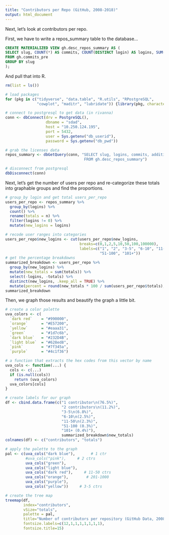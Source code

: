 ```yaml
---
title: "Contributors per Repo (GitHub, 2008-2018)"
output: html_document
---
```


Next, let's look at contributors per repo. 

First, we have to write a repos_summary table to the database... 

```sql

CREATE MATERIALIZED VIEW gh.desc_repos_summary AS (
SELECT slug, COUNT(*) AS commits, COUNT(DISTINCT login) AS logins, SUM(additions) AS additions, SUM(deletions) AS deletions
FROM gh.commits_pre
GROUP BY slug
); 

```

And pull that into R. 

```r
rm(list = ls())

# load packages 
for (pkg in c("tidyverse", "data.table", "R.utils", "RPostgreSQL",
              "cowplot", "maditr", "lubridate")) {library(pkg, character.only = TRUE)}

# connect to postgresql to get data (in rivanna)
conn <- dbConnect(drv = PostgreSQL(), 
                  dbname = "sdad", 
                  host = "10.250.124.195", 
                  port = 5432, 
                  user = Sys.getenv("db_userid"), 
                  password = Sys.getenv("db_pwd"))

# grab the licenses data 
repos_summary <- dbGetQuery(conn, "SELECT slug, logins, commits, additions, deletions  
                                   FROM gh.desc_repos_summary")

# disconnect from postgresql
dbDisconnect(conn)
```

Next, let's get the number of users per repo and re-categorize these totals into graphable groups and find the proportions. 

```r
# group_by login and get total users_per_repo
users_per_repo <- repos_summary %>% 
  group_by(logins) %>% 
  count() %>% 
  rename(totals = n) %>% 
  filter(logins != 0) %>% 
  mutate(new_logins = logins) 

# recode user ranges into categories  
users_per_repo$new_logins <- cut(users_per_repo$new_logins, 
                                 breaks=c(0,1,2,5,10,50,100,100000), 
                                 labels=c("1", "2", "3-5", "6-10", "11-50", 
                                          "51-100", "101+"))
# get the percentage breakdowns
summarized_breakdown <- users_per_repo %>% 
  group_by(new_logins) %>% 
  mutate(new_totals = sum(totals)) %>% 
  select(-logins, -totals) %>%   
  distinct(new_logins, .keep_all = TRUE) %>% 
  mutate(percent = round(new_totals * 100 / sum(users_per_repo$totals), 2))
summarized_breakdown
```

Then, we graph those results and beautify the graph a little bit. 

```r

# create a color palette
uva_colors <- c(
  `dark red`    = "#990000",
  `orange`      = "#E57200",
  `yellow`      = "#eaaa31",
  `green`       = "#1d7c6b",
  `dark blue`   = "#232D4B", 
  `light blue`  = "#628ed8", 
  `pink`        = "#7f345a",
  `purple`      = "#4c1f36")

# a function that extracts the hex codes from this vector by name
uva_cols <- function(...) {
  cols <- c(...)
  if (is.null(cols))
    return (uva_colors)
  uva_colors[cols]
}

# create labels for our graph
df <- cbind.data.frame(c("1 contributor\n(76.5%)",
                         "2 contributors\n(11.2%)",
                         "3-5\n(6.8%)",
                         "6-10\n(2.5%)", 
                         "11-50\n(2.3%)",
                         "51-100 (0.3%)",
                         "101+ (0.4%)"),
                         summarized_breakdown$new_totals)
colnames(df) <- c("contributors", "totals")

# apply the palette to the graph 
pal <- c(uva_cols("dark blue"),       # 1 ctr
         #uva_cols("pink"),     # 2 ctrs
         uva_cols("green"),
         uva_cols("light blue"),
         uva_cols("dark red"),     # 11-50 ctrs  
         uva_cols("orange"),        # 201-1000
         uva_cols("purple"),
         uva_cols("yellow"))     # 3-5 ctrs

# create the tree map 
treemap(df, 
        index="contributors", 
        vSize="totals",
        palette = pal, 
        title="Number of contributors per repository (GitHub Data, 2008-2019)",
        fontsize.labels=c(12,1,1,1,1,1,1,1), 
        fontsize.title=15)

```













































